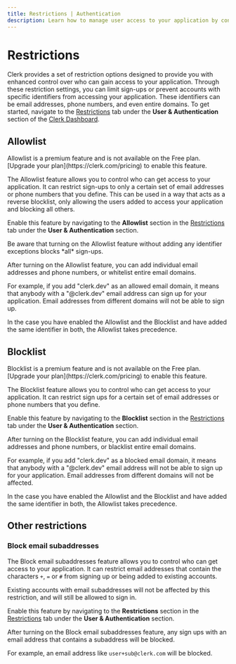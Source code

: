 ```yaml
---
title: Restrictions | Authentication
description: Learn how to manage user access to your application by configuring Clerk's access restrictions.
---
```


# Restrictions

Clerk provides a set of restriction options designed to provide you with enhanced control over who can gain access to your application. Through these restriction settings, you can limit sign-ups or prevent accounts with specific identifiers from accessing your application. These identifiers can be email addresses, phone numbers, and even entire domains. To get started, navigate to the [Restrictions](https://dashboard.clerk.com/last-active?path=user-authentication/restrictions) tab under the **User & Authentication** section of the [Clerk Dashboard](https://dashboard.clerk.com).

## Allowlist

<Callout type="info">
  Allowlist is a premium feature and is not available on the Free plan. [Upgrade your plan](https://clerk.com/pricing) to enable this feature.
 </Callout>

The Allowlist feature allows you to control who can get access to your application. It can restrict sign-ups to only a certain set of email addresses or phone numbers that you define. This can be used in a way that acts as a reverse blocklist, only allowing the users added to access your application and blocking all others.

Enable this feature by navigating to the **Allowlist** section in the [Restrictions](https://dashboard.clerk.com/last-active?path=user-authentication/restrictions) tab under the **User & Authentication** section.

<Callout type="warning" emoji="⚠️">
  Be aware that turning on the Allowlist feature without adding any identifier exceptions blocks *all* sign-ups.
</Callout>

<Images
width={3024}
height={1654}
src="/docs/images/authentication/restrictions/allowlist.png"
alt="The 'Allowlist' section in the 'Restrictions' tab under the 'User & Authentication' section of the Clerk Dashboard. A red arrow is pointing to the 'Enable allowlist' toggle, which is toggled on."
/>

After turning on the Allowlist feature, you can add individual email addresses and phone numbers, or whitelist entire email domains.

For example, if you add "clerk.dev" as an allowed email domain, it means that anybody with a "@clerk.dev" email address can sign up for your application. Email addresses from different domains will not be able to sign up.

<Callout type="warning" emoji="⚠️">
  In the case you have enabled the Allowlist and the Blocklist and have added the same identifier in both, the Allowlist takes precedence.
</Callout>

## Blocklist

<Callout type="info">
  Blocklist is a premium feature and is not available on the Free plan. [Upgrade your plan](https://clerk.com/pricing) to enable this feature.
</Callout>

The Blocklist feature allows you to control who can get access to your application. It can restrict sign ups for a certain set of email addresses or phone numbers that you define.

Enable this feature by navigating to the **Blocklist** section in the [Restrictions](https://dashboard.clerk.com/last-active?path=user-authentication/restrictions) tab under the **User & Authentication** section.

<Images
width={3024}
height={1654}
src="/docs/images/authentication/restrictions/blocklist.png"
alt="The 'Blocklist' section in the 'Restrictions' tab under the 'User & Authentication' section of the Clerk Dashboard. A red arrow is pointing to the 'Enable blocklist' toggle, which is toggled on."
/>

After turning on the Blocklist feature, you can add individual email addresses and phone numbers, or blacklist entire email domains.

For example, if you add "clerk.dev" as a blocked email domain, it means that anybody with a "@clerk.dev" email address will not be able to sign up for your application. Email addresses from different domains will not be affected.

<Callout type="warning" emoji="⚠️">
  In the case you have enabled the Allowlist and the Blocklist and have added the same identifier in both, the Allowlist takes precedence.
</Callout>

## Other restrictions

### Block email subaddresses

The Block email subaddresses feature allows you to control who can get access to your application. It can restrict email addresses that contain the characters `+`, `=` or `#` from signing up or being added to existing accounts.

<Callout type="info">
  Existing accounts with email subaddresses will not be affected by this restriction, and will still be allowed to sign in.
</Callout>

Enable this feature by navigating to the **Restrictions** section in the [Restrictions](https://dashboard.clerk.com/last-active?path=user-authentication/restrictions) tab under the **User & Authentication** section.

<Images
width={3024}
height={1654}
src="/docs/images/authentication//subaddresses.png"
alt="The 'Restrictions' section in the 'Restrictions' tab under the 'User & Authentication' section of the Clerk Dashboard. A red arrow is pointing to the 'Block email subaddresses' toggle, which is toggled on."
/>

After turning on the Block email subaddresses feature, any sign ups with an email address that contains a subaddress will be blocked.

For example, an email address like `user+sub@clerk.com` will be blocked.
